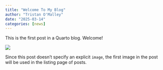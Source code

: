 ```yaml
---
title: "Welcome To My Blog"
author: "Tristan O'Malley"
date: "2025-03-14"
categories: [news]
---
```


This is the first post in a Quarto blog. Welcome!

![](thumbnail.jpg)

Since this post doesn't specify an explicit `image`, the first image in the post will be used in the listing page of posts.
